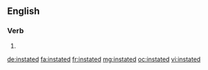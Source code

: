 ==English==

===Verb===
{{head|en|verb form}}

# {{en-past of|instate}}

[[de:instated]]
[[fa:instated]]
[[fr:instated]]
[[mg:instated]]
[[oc:instated]]
[[vi:instated]]